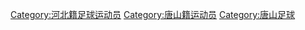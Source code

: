 [[Category:河北籍足球运动员|Category:河北籍足球运动员]]
[[Category:唐山籍运动员|Category:唐山籍运动员]]
[[Category:唐山足球|Category:唐山足球]]